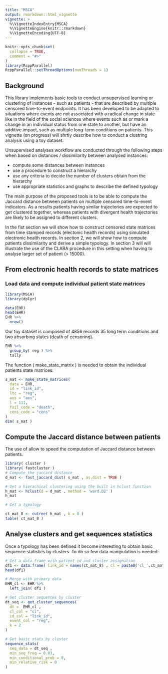 ```yaml
---
title: "MSCA"
output: rmarkdown::html_vignette
vignette: >
  %\VignetteIndexEntry{MSCA}
  %\VignetteEngine{knitr::rmarkdown}
  %\VignetteEncoding{UTF-8}
---
```


```r
knitr::opts_chunk$set(
  collapse = TRUE,
  comment = "#>"
)
library(RcppParallel)
RcppParallel::setThreadOptions(numThreads = 1)
```

## Background

This library implements basic tools to conduct unsupervised learning or clustering of instances - such as patients - that are described by multiple censored time-to-event endpoints. It has been developed to be adapted to situations where events are not associated with a radical change in state like in the field of the social sciences where events such as \textit{wedding} or \textit{first job} mark a change in an individual status from one state to another, but have an additive impact, such as multiple long-term conditions on patients. This vignette (on progress) will shrtly describe how to conduct a clustring analysis using a toy dataset.

Unsupervised analyses workflow are conducted through the following steps when based on distances / dissimilarity between analysed instances:

- compute some distances between instances
- use a procedure to construct a hierarchy
- use any criteria to decide the number of clusters obtain from the hierarchy
- use appropriate statistics and graphs to describe the defined typology

The main purpose of the proposed tools is to be able to compute the Jaccard distance between patients on multiple censored time-to-event indicators. As a results patients having similar trajectories are expected to get clustered together, whereas patients with divergent health trajectories are likely to be assigned to different clusters.  

In the fist section we will show how to construct censored state matrices from time stamped records (electonic health records) using simulated electronic health records. In section 2, we will show how to compute patients dissimilarity and derive a simple typology. In section 3 will will illustrate the use of the CLARA procedure in this setting when having to analyse larger set of patient (> 15000).

## From electronic health records to state matrices

### Load data and compute individual patient state matrices

```r
library(MSCA)
library(dplyr)

data(EHR)
head(EHR)
EHR %>%
  nrow()
```

Our toy dataset is composed of 4856 records 35 long term conditions and two absorbing states (death of censoring).

```r
EHR %>%
  group_by( reg ) %>%
  tally

```

The function \sript( make_state_matrix ) is needed to obtain the individual patients state matrices:


```r
s_mat <- make_state_matrices(
  data = EHR,
  id = "link_id",
  ltc = "reg",
  aos = "aos",
  l = 111,
  fail_code = "death",
  cens_code = "cens"
)
dim( s_mat )
```

## Compute the Jaccard distance between patients

The use of \script{fast_jaccard_dist} allow to speed the computation of Jaccard distance between patients.

```r
library( cluster )
library( fastcluster )
# Compute the jaccard distance
d_mat <- fast_jaccard_dist( s_mat , as.dist = TRUE )

# Get a hierachical clustering using the built in hclust function
h_mat <- hclust(d = d_mat , method = 'ward.D2' )
h_mat

# Get a typology

ct_mat_8 <- cutree( h_mat , k = 8 )
table( ct_mat_8 )

```

## Analyse clusters and get sequences statistics



Once a typology has been defined it become interesting to obtain basic sequence statistics by clusters. To do so few data manipulation is needed:

```r
# Get a data frame with patient id and cluster assignation 
df1 <- data.frame( link_id = names(ct_mat_8) , cl = paste0('cl_',ct_mat_8)) 
head(df1)  

# Merge with primary data
EHR_cl <- EHR %>%
  left_join( df1 )

# Get cluster sequences by cluster
dt_seq <- get_cluster_sequences(
  dt =  EHR_cl ,
  cl_col = "cl",
  id_col = "link_id",
  event_col = "reg",
  k = 2
)

# Get basic stats by cluster
sequence_stats(
  seq_data = dt_seq ,
  min_seq_freq = 0.03,
  min_conditional_prob = 0,
  min_relative_risk = 0
)
```


